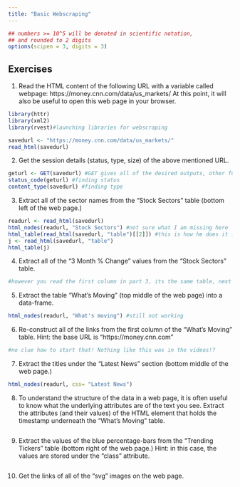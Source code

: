 ---
title: "Basic Webscraping"
---

<style type="text/css">
.table {

    width: 80%;
    margin-left:10%; 
    margin-right:10%;
}
</style>
```{r,setup, echo=FALSE, cache=TRUE}
## numbers >= 10^5 will be denoted in scientific notation,
## and rounded to 2 digits
options(scipen = 3, digits = 3)
```



## Exercises

1. Read the HTML content of the following URL with a variable called webpage: https://money.cnn.com/data/us_markets/ At this point, it will also be useful to open this web page in your browser.
```{r}
library(httr)
library(xml2)
library(rvest)#launching libraries for webscraping

savedurl <- "https://money.cnn.com/data/us_markets/"
read_html(savedurl)

```
2. Get the session details (status, type, size) of the above mentioned URL.
```{r}
geturl <- GET(savedurl) #GET gives all of the desired outputs, other functions can specifically find them
status_code(geturl) #finding status
content_type(savedurl) #finding type

```
3. Extract all of the sector names from the "Stock Sectors" table (bottom left of the web page.)
```{r}
readurl <- read_html(savedurl)
html_nodes(readurl, "Stock Sectors") #not sure what I am missing here
html_table(read_html(savedurl, "table")[[2]]) #this is how he does it in the videos.. not sure why it wont let me pick the second table??? It does let me here get the tables (if I remove the [[2]])
j <- read_html(savedurl, "table")
html_table(j)
```
4. Extract all of the "3 Month % Change" values from the "Stock Sectors" table.
```{r}
#however you read the first column in part 3, its the same table, next column
```
5. Extract the table "What's Moving" (top middle of the web page) into a data-frame.
```{r}
html_nodes(readurl, "What's moving") #still not working
```
6. Re-construct all of the links from the first column of the "What's Moving" table.
Hint: the base URL is "https://money.cnn.com"
```{r}
#no clue how to start that! Nothing like this was in the videos!?
```

7. Extract the titles under the "Latest News" section (bottom middle of the web page.)
```{r}
html_nodes(readurl, css= "Latest News")
```
8. To understand the structure of the data in a web page, it is often useful to know what the underlying attributes are of the text you see. Extract the attributes (and their values) of the HTML element that holds the timestamp underneath the "What's Moving" table.
```{r}

```

9. Extract the values of the blue percentage-bars from the "Trending Tickers" table (bottom right of the web page.)
Hint: in this case, the values are stored under the "class" attribute.
```{r}

```

10. Get the links of all of the "svg" images on the web page.
```{r}

```



